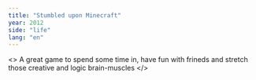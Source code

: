 ```yaml
---
title: "Stumbled upon Minecraft"
year: 2012
side: "life"
lang: "en"
---
```


<>
  A great game to spend some time in, have fun with frineds and stretch those
  creative and logic brain-muscles
</>
